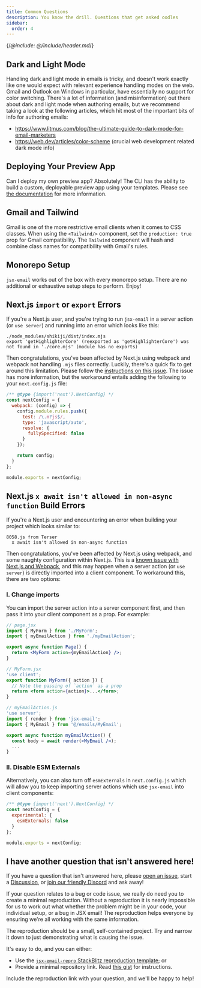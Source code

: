 ```yaml
---
title: Common Questions
description: You know the drill. Questions that get asked oodles
sidebar:
  order: 4
---
```


{/*@include: @/include/header.md*/}

## Dark and Light Mode

Handling dark and light mode in emails is tricky, and doesn't work exactly like one would expect with relevant experience handling modes on the web. Gmail and Outlook on Windows in particular, have essentially no support for color switching. There's a lot of information (and misinformation) out there about dark and light mode when authoring emails, but we recommend taking a look at the following articles, which hit most of the important bits of info for authoring emails:

- https://www.litmus.com/blog/the-ultimate-guide-to-dark-mode-for-email-marketers
- https://web.dev/articles/color-scheme (crucial web development related dark mode info)

## Deploying Your Preview App

Can I deploy my own preview app? Absolutely! The CLI has the ability to build a custom, deployable preview app using your templates. Please see [the documentation](https://jsx.email/docs/core/cli#deploying-your-preview-app) for more information.

## Gmail and Tailwind

Gmail is one of the more restrictive email clients when it comes to CSS classes. When using the `<Tailwind/>` component, set the `production: true` prop for Gmail compatibility. The `Tailwind` component will hash and combine class names for compatibility with Gmail's rules.

## Monorepo Setup

`jsx-email` works out of the box with every monorepo setup. There are no additional or exhaustive setup steps to perform. Enjoy!

## Next.js `import` or `export` Errors

If you're a Next.js user, and you're trying to run `jsx-email` in a server action (or `use server`) and running into an error which looks like this:

```
./node_modules/shikiji/dist/index.mjs
export 'getHighlighterCore' (reexported as 'getHighlighterCore') was not found in './core.mjs' (module has no exports)
```

Then congratulations, you've been affected by Next.js using webpack and webpack not handling `.mjs` files correctly. Luckily, there's a quick fix to get around this limitation. Please follow the [instructions on this issue](https://github.com/antfu/shikiji/issues/13#issuecomment-1749588964). The issue has more information, but the workaround entails adding the following to your `next.config.js` file:

```js
/** @type {import('next').NextConfig} */
const nextConfig = {
  webpack: (config) => {
    config.module.rules.push({
      test: /\.m?js$/,
      type: 'javascript/auto',
      resolve: {
        fullySpecified: false
      }
    });

    return config;
  }
};

module.exports = nextConfig;
```

## Next.js `x await isn't allowed in non-async function` Build Errors

If you're a Next.js user and encountering an error when building your project which looks similar to:

```
8058.js from Terser
  x await isn't allowed in non-async function
```

Then congratulations, you've been affected by Next.js using webpack, and some naughty configuration within Next.js. This is a [known issue with Next.js and Webpack](https://github.com/vercel/next.js/discussions/57535), and this may happen when a server action (or `use server`) is directly imported into a client component. To workaround this, there are two options:

### I. Change imports

You can import the server action into a server component first, and then pass it into your client component as a prop. For example:

```jsx
// page.jsx
import { MyForm } from './MyForm';
import { myEmailAction } from './myEmailAction';

export async function Page() {
  return <MyForm action={myEmailAction} />;
}
```
```jsx
// MyForm.jsx
'use client';
export function MyForm({ action }) {
  // Note the passing of `action` as a prop
  return <form action={action}>...</form>;
}
```
```jsx
// myEmailAction.js
'use server';
import { render } from 'jsx-email';
import { MyEmail } from '@/emails/MyEmail';

export async function myEmailAction() {
  const body = await render(<MyEmail />);
  ...
}
```

### II. Disable ESM Externals

Alternatively, you can also turn off `esmExternals` in `next.config.js` which will allow you to keep importing server actions which use `jsx-email` into client components:

```js
/** @type {import('next').NextConfig} */
const nextConfig = {
  experimental: {
    esmExternals: false
  }
};

module.exports = nextConfig;
```

## I have another question that isn't answered here!

If you have a question that isn't answered here, please [open an issue](https://github.com/shellscape/jsx-email/issues), start a [Discussion](https://github.com/shellscape/jsx-email/discussions), or [join our friendly Discord](https://discord.gg/FywZN57mTg) and ask away!

If your question relates to a bug or code issue, we really do need you to create a minimal reproduction. Without a reproduction it is nearly impossible for us to work out what whether the problem might be in your code, your individual setup, or a bug in JSX email! The reproduction helps everyone by ensuring we're all working with the same information.

The reproduction should be a small, self-contained project. Try and narrow it down to just demonstrating what is causing the issue.

It's easy to do, and you can either:

- Use the [`jsx-email-repro` StackBlitz reproduction template](https://stackblitz.com/fork/jsx-email-repro); or
- Provide a minimal repository link. Read [this gist](https://gist.github.com/Rich-Harris/88c5fc2ac6dc941b22e7996af05d70ff) for instructions.

Include the reproduction link with your question, and we'll be happy to help!
